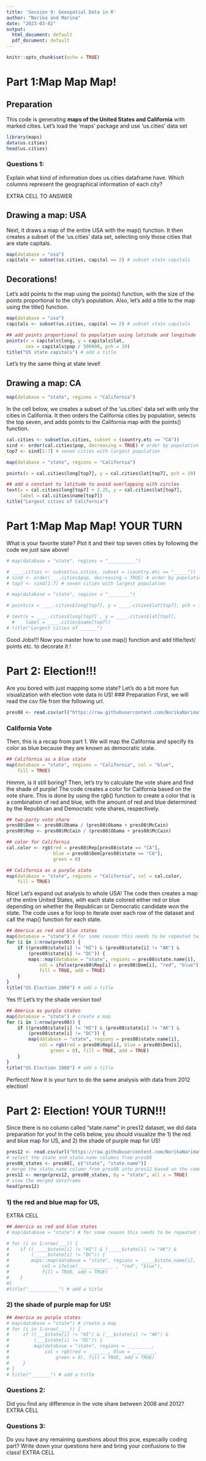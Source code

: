 ```yaml
---
title: 'Session 9: Geospatial Data in R'
author: "Norika and Marina"
date: "2023-03-02"
output:
  html_document: default
  pdf_document: default
---
```


```r
knitr::opts_chunk$set(echo = TRUE)
```

# Part 1:Map Map Map!

## Preparation

This code is generating **maps of the United States and California** with marked cities. Let's load the 'maps' package and use 'us.cities' data set

```r
library(maps)
data(us.cities)
head(us.cities)
```

### Questions 1:
Explain what kind of information does us.cities dataframe have. Which columns represent the geographical information of each city?

EXTRA CELL TO ANSWER

## Drawing a map: USA

Next, it draws a map of the entire USA with the map() function. It then creates a subset of the 'us.cities' data set, selecting only those cities that are state capitals.

```r
map(database = "usa") 
capitals <- subset(us.cities, capital == 2) # subset state capitals

```


## Decorations! 
Let's add points to the map using the points() function, with the size of the points proportional to the city's population. Also, let's add a title to the map using the title() function.

```r
map(database = "usa") 
capitals <- subset(us.cities, capital == 2) # subset state capitals

## add points proportional to population using latitude and longitude
points(x = capitals$long, y = capitals$lat,
       cex = capitals$pop / 500000, pch = 19) 
title("US state capitals") # add a title
```

Let's try the same thing at state level!

## Drawing a map: CA

```r
map(database = "state", regions = "California")
```

In the cell below, we creates a subset of the 'us.cities' data set with only the cities in California. It then orders the California cities by population, selects the top seven, and adds points to the California map with the points() function.

```r
cal.cities <- subset(us.cities, subset = (country.etc == "CA"))
sind <- order(cal.cities$pop, decreasing = TRUE) # order by population
top7 <- sind[1:7] # seven cities with largest population

map(database = "state", regions = "California")

points(x = cal.cities$long[top7], y = cal.cities$lat[top7], pch = 19)

## add a constant to latitude to avoid overlapping with circles
text(x = cal.cities$long[top7] + 2.25, y = cal.cities$lat[top7],
     label = cal.cities$name[top7])
title("Largest cities of California")
```

# Part 1:Map Map Map! YOUR TURN

What is your favorite state? Plot it and their top seven cities by following the code we just saw above!

```r
# map(database = "state", regions = "__________")
```

```r
# ____.cities <- subset(us.cities, subset = (country.etc == "_____"))
# sind <- order(___.cities$pop, decreasing = TRUE) # order by population
# top7 <- sind[1:7] # seven cities with largest population

# map(database = "state", regions = "________")

# points(x = ____.cities$long[top7], y = ____.cities$lat[top7], pch = 19)

# text(x = ____.cities$long[top7] , y = ____.cities$lat[top7],
  #    label = ____.cities$name[top7])
# title("Largest cities of ______")

```

Good Jobs!!! Now you master how to use map() function and add title/text/ points etc. to decorate it !


# Part 2: Election!!!
Are you bored with just mapping some state? Let's do a bit more fun visualization with election vote data in US!
### Preparation
First, we will read the csv file from the following url.
```r
pres08 <- read.csv(url("https://raw.githubusercontent.com/NorikaNarimatsu/tutorial_geospatial_analysis/main/pres08.csv"))
```

### California Vote 
Then, this is a recap from part 1. We will map the California and specify its color as blue because they are known as democratic state. 
```r
## California as a blue state
map(database = "state", regions = "California", col = "blue", 
    fill = TRUE)
```



Hmmm, is it still boring? Then, let's try to calculate the vote share and find the shade of purple!
The code creates a color for California based on the vote share. This is done by using the rgb() function to create a color that is a combination of red and blue, with the amount of red and blue determined by the Republican and Democratic vote shares, respectively.

```r
## two-party vote share
pres08$Dem <- pres08$Obama / (pres08$Obama + pres08$McCain)
pres08$Rep <- pres08$McCain / (pres08$Obama + pres08$McCain)

## color for California
cal.color <- rgb(red = pres08$Rep[pres08$state == "CA"], 
                 blue = pres08$Dem[pres08$state == "CA"], 
                 green = 0)

## California as a purple state
map(database = "state", regions = "California", col = cal.color,
    fill = TRUE)
```



Nice! Let's expand out analysis to whole USA! The code then creates a map of the entire United States, with each state colored either red or blue depending on whether the Republican or Democratic candidate won the state. The code uses a for loop to iterate over each row of the dataset and call the map() function for each state.

```r

## America as red and blue states
map(database = "state") # for some reason this needs to be repeated twice to get the map correct if you run markdown
for (i in 1:nrow(pres08)) {
    if ((pres08$state[i] != "HI") & (pres08$state[i] != "AK") &
        (pres08$state[i] != "DC")) {
        maps::map(database = "state", regions = pres08$state.name[i],
            col = ifelse(pres08$Rep[i] > pres08$Dem[i], "red", "blue"),
            fill = TRUE, add = TRUE)
    }
}
title("US Election 2008") # add a title
```



Yes !!! Let's try the shade version too! 
```r

## America as purple states
map(database = "state") # create a map
for (i in 1:nrow(pres08)) {
    if ((pres08$state[i] != "HI") & (pres08$state[i] != "AK") &
        (pres08$state[i] != "DC")) {
        map(database = "state", regions = pres08$state.name[i], 
            col = rgb(red = pres08$Rep[i], blue = pres08$Dem[i],
                green = 0), fill = TRUE, add = TRUE)
    }
}
title("US Election 2008") # add a title
```
Perfecct! Now it is your turn to do the same analysis with data from 2012 election!

# Part 2: Election! YOUR TURN!!!
Since there is no column called "state.name" in pres12 dataset, we did data preparation for you! In the cells below, you should visualize the 1) the red and blue map for US, and 2) the shade of purple map for US! 

```r

pres12 <- read.csv(url("https://raw.githubusercontent.com/NorikaNarimatsu/tutorial_geospatial_analysis/main/pres12.csv"))
# select the state and state.name columns from pres08
pres08_states <- pres08[, c("state", "state.name")]
# merge the state.name column from pres08 into pres12 based on the common state column
pres12 <- merge(pres12, pres08_states, by = "state", all.x = TRUE)
# view the merged dataframe
head(pres12)
```

### 1) the red and blue map for US,
EXTRA CELL
```r

## America as red and blue states
# map(database = "state") # for some reason this needs to be repeated twice to get the map correct if you run markdown

# for (i in 1:nrow(___)) {
#    if ((_____$state[i] != "HI") & (_____$state[i] != "AK") &
#        (_____$state[i] != "DC")) {
#        maps::map(database = "state", regions = _____$state.name[i],
#            col = ifelse(_____________ , "red", "blue"),
#            fill = TRUE, add = TRUE)
#    }
#}
#title("___________") # add a title
```
### 2) the shade of purple map for US! 
```r

## America as purple states
# map(database = "state") # create a map
# for (i in 1:nrow(____)) {
#     if ((___$state[i] != "HI") & (___$state[i] != "AK") &
#         (___$state[i] != "DC")) {
#         map(database = "state", regions = _________, 
#             col = rgb(red = _______, blue = ________,
#                 green = 0), fill = TRUE, add = TRUE)
#     }
# }
# title("_______") # add a title
```
### Questions 2:
Did you find any difference in the vote share between 2008 and 2012? 
EXTRA CELL

### Questions 3:
Do you have any remaining questions about this pcw, especailly coding part? Write down your questions here and bring your confusions to the class! 
EXTRA CELL


